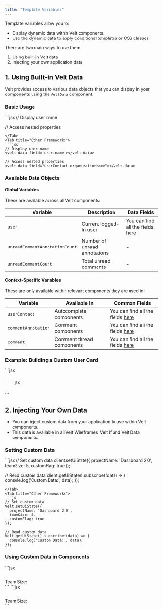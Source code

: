 ```yaml
---
title: "Template Variables"
---
```


Template variables allow you to:
- Display dynamic data within Velt components.
- Use the dynamic data to apply conditional templates or CSS classes.


There are two main ways to use them:

1. Using built-in Velt data
2. Injecting your own application data

## 1. Using Built-in Velt Data

Velt provides access to various data objects that you can display in your components using the `VeltData` component.

### Basic Usage

<Tabs>
<Tab title="React / Next.js">
```jsx
// Display user name
<VeltData field="user.name" />

// Access nested properties
<VeltData field="userContact.organizationName" />
```
</Tab>
<Tab title="Other Frameworks">
```jsx
// Display user name
<velt-data field="user.name"></velt-data>

// Access nested properties
<velt-data field="userContact.organizationName"></velt-data>
```
</Tab>
</Tabs>

### Available Data Objects

#### Global Variables
These are available across all Velt components:

| Variable | Description | Data Fields |
|----------|-------------|---------------|
| `user` | Current logged-in user | You can find all the fields [here](/api-reference/sdk/models/data-models#user) |
| `unreadCommentAnnotationCount` | Number of unread annotations | - |
| `unreadCommentCount` | Total unread comments | - |

#### Context-Specific Variables
These are only available within relevant components they are used in:

| Variable | Available In | Common Fields |
|----------|-------------|---------------|
| `userContact` | Autocomplete components | You can find all the fields [here](/api-reference/sdk/models/data-models#user) |
| `commentAnnotation` | Comment components | You can find all the fields [here](/api-reference/sdk/models/data-models#commentannotation) |
| `comment` | Comment thread components | You can find all the fields [here](/api-reference/sdk/models/data-models#comment) |

### Example: Building a Custom User Card

<Tabs>
<Tab title="React / Next.js">
```jsx
<VeltAutocompleteOptionWireframe>
  <div className="user-card">
    <h3><VeltData field="userContact.name" /></h3>
    <p><VeltData field="userContact.email" /></p>
    <span className="org"><VeltData field="userContact.organizationName" /></span>
  </div>
</VeltAutocompleteOptionWireframe>
```
</Tab>
<Tab title="Other Frameworks">
```jsx
<velt-autocomplete-option-wireframe>
  <div class="user-card">
    <h3><velt-data field="userContact.name"></velt-data></h3>
    <p><velt-data field="userContact.email"></velt-data></p>
    <span class="org"><velt-data field="userContact.organizationName"></velt-data></span>
  </div>
</velt-autocomplete-option-wireframe>
```
</Tab>
</Tabs>

## 2. Injecting Your Own Data

- You can inject custom data from your application to use within Velt components.
- This data is available in all Velt Wireframes, Velt If and Velt Data components.

### Setting Custom Data

<Tabs>
<Tab title="React / Next.js">
```jsx
// Set custom data
client.setUiState({
  projectName: 'Dashboard 2.0',
  teamSize: 5,
  customFlag: true
});

// Read custom data
client.getUiState().subscribe((data) => {
  console.log('Custom Data:', data);
});
```
</Tab>
<Tab title="Other Frameworks">
```js
// Set custom data
Velt.setUiState({
  projectName: 'Dashboard 2.0',
  teamSize: 5,
  customFlag: true
});

// Read custom data
Velt.getUiState().subscribe((data) => {
  console.log('Custom Data:', data);
});
```
</Tab>
</Tabs>

### Using Custom Data in Components

<Tabs>
<Tab title="React / Next.js">
```jsx
<VeltCommentDialogWireframe.Header>
  <div className="header">
    <h2><VeltData field="projectName" /></h2>
    <span>Team Size: <VeltData field="teamSize" /></span>
  </div>
</VeltCommentDialogWireframe.Header>
```
</Tab>
<Tab title="Other Frameworks">
```jsx
<velt-comment-dialog-wireframe>
  <div class="header">
    <h2><velt-data field="projectName"></velt-data></h2>
    <span>Team Size: <velt-data field="teamSize"></velt-data></span>
  </div>
</velt-comment-dialog-wireframe>
```
</Tab>
</Tabs>